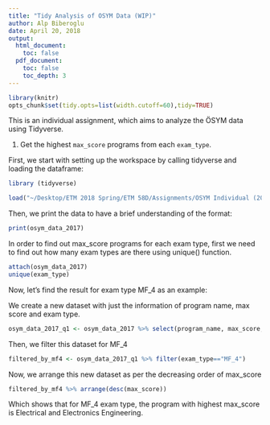 ```yaml
---
title: "Tidy Analysis of OSYM Data (WIP)"
author: Alp Biberoglu
date: April 20, 2018
output:
  html_document:
    toc: false
  pdf_document:
    toc: false
    toc_depth: 3
---
```


```r
library(knitr)
opts_chunk$set(tidy.opts=list(width.cutoff=60),tidy=TRUE)
```

This is an individual assignment, which aims to analyze the ÖSYM data using Tidyverse.



1. Get the highest `max_score` programs from each `exam_type`.

First, we start with setting up the workspace by calling tidyverse and loading the dataframe:

```r
library (tidyverse)
```

```r
load("~/Desktop/ETM 2018 Spring/ETM 58D/Assignments/ÖSYM Individual (20.04)/osym_data_2017_v2.RData")
```

Then, we print the data to have a brief understanding of the format:

```r
print(osym_data_2017)
```

In order to find out max_score programs for each exam type, first we need to find out how many exam types are there using unique() function.

```r
attach(osym_data_2017)
unique(exam_type)
```

Now, let's find the result for exam type MF_4 as an example:

We create a new dataset with just the information of program name, max score and exam type.

```r
osym_data_2017_q1 <- osym_data_2017 %>% select(program_name, max_score, exam_type)
```

Then, we filter this dataset for MF_4

```r
filtered_by_mf4 <- osym_data_2017_q1 %>% filter(exam_type=="MF_4")
```

Now, we arrange this new dataset as per the decreasing order of max_score

```r
filtered_by_mf4 %>% arrange(desc(max_score))
```

Which shows that for MF_4 exam type, the program with highest max_score is Electrical and Electronics Engineering.




